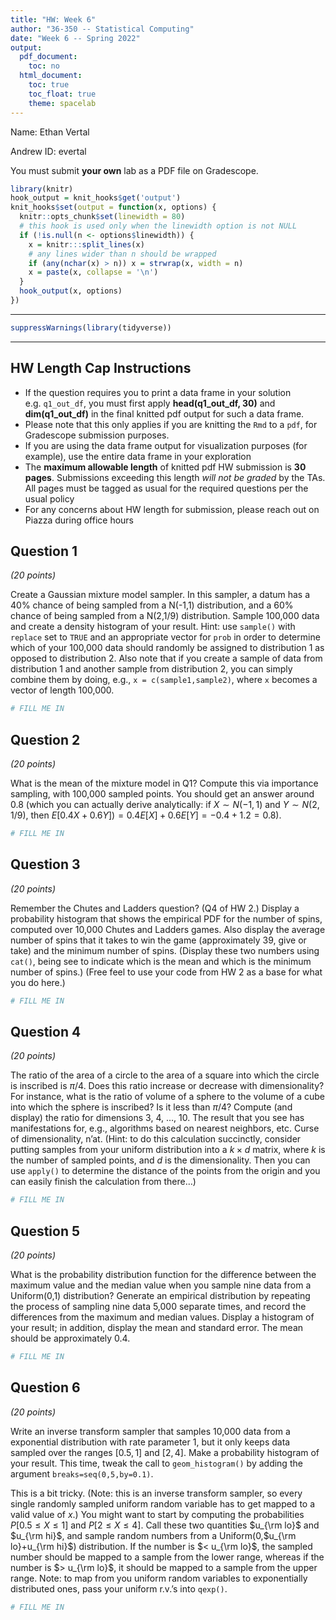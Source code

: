 ```yaml
---
title: "HW: Week 6"
author: "36-350 -- Statistical Computing"
date: "Week 6 -- Spring 2022"
output:
  pdf_document:
    toc: no
  html_document:
    toc: true
    toc_float: true
    theme: spacelab
---
```


Name: Ethan Vertal

Andrew ID: evertal

You must submit **your own** lab as a PDF file on Gradescope.

```r
library(knitr)
hook_output = knit_hooks$get('output')
knit_hooks$set(output = function(x, options) {
  knitr::opts_chunk$set(linewidth = 80)
  # this hook is used only when the linewidth option is not NULL
  if (!is.null(n <- options$linewidth)) {
    x = knitr:::split_lines(x)
    # any lines wider than n should be wrapped
    if (any(nchar(x) > n)) x = strwrap(x, width = n)
    x = paste(x, collapse = '\n')
  }
  hook_output(x, options)
})
```

---

```r
suppressWarnings(library(tidyverse))
```

---

## HW Length Cap Instructions
* If the question requires you to print a data frame in your solution e.g. `q1_out_df`, you must first apply **head(q1_out_df, 30)** and **dim(q1_out_df)** in the final knitted pdf output for such a data frame.
* Please note that this only applies if you are knitting the `Rmd` to a `pdf`, for Gradescope submission purposes.
* If you are using the data frame output for visualization purposes (for example), use the entire data frame in your exploration
* The **maximum allowable length** of knitted pdf HW submission is **30 pages**. Submissions exceeding this length *will not be graded* by the TAs. All pages must be tagged as usual for the required questions per the usual policy
* For any concerns about HW length for submission, please reach out on Piazza during office hours

## Question 1
*(20 points)*

Create a Gaussian mixture model sampler. In this sampler, a datum has a 40% chance of being sampled from a N(-1,1) distribution, and a 60% chance of being sampled from a N(2,1/9) distribution. Sample 100,000 data and create a density histogram of your result. Hint: use `sample()` with `replace` set to `TRUE` and an appropriate vector for `prob` in order to determine which of your 100,000 data should randomly be assigned to distribution 1 as opposed to distribution 2. Also note that if you create a sample of data from distribution 1 and another sample from distribution 2, you can simply combine them by doing, e.g., `x = c(sample1,sample2)`, where `x` becomes a vector of length 100,000.
```r
# FILL ME IN
```

## Question 2
*(20 points)*

What is the mean of the mixture model in Q1? Compute this via importance sampling, with 100,000 sampled points. You should get an answer around 0.8 (which you can actually derive analytically: if $X \sim N(-1,1)$ and $Y \sim N(2,1/9)$, then $E[0.4X+0.6Y]) = 0.4E[X] + 0.6E[Y] = -0.4 + 1.2 = 0.8$).
```r
# FILL ME IN
```

## Question 3
*(20 points)*

Remember the Chutes and Ladders question? (Q4 of HW 2.) Display a probability histogram that shows the empirical PDF for the number of spins, computed over 10,000 Chutes and Ladders games. Also display the average number of spins that it takes to win the game (approximately 39, give or take) and the minimum number of spins. (Display these two numbers using `cat()`, being see to indicate which is the mean and which is the minimum number of spins.) (Free feel to use your code from HW 2 as a base for what you do here.)
```r
# FILL ME IN
```

## Question 4
*(20 points)*

The ratio of the area of a circle to the area of a square into which the circle is inscribed is $\pi/4$. Does this ratio increase or decrease with dimensionality? For instance, what is the ratio of volume of a sphere to the volume of a cube into which the sphere is inscribed? Is it less than $\pi/4$? Compute (and display) the ratio for dimensions 3, 4, ..., 10. The result that you see has manifestations for, e.g., algorithms based on nearest neighbors, etc. Curse of dimensionality, n'at. (Hint: to do this calculation succinctly, consider putting samples from your uniform distribution into a $k \times d$ matrix, where $k$ is the number of sampled points, and $d$ is the dimensionality. Then you can use `apply()` to determine the distance of the points from the origin and you can easily finish the calculation from there...)
```r
# FILL ME IN
```

## Question 5
*(20 points)*

What is the probability distribution function for the difference between the maximum value and the median value when you sample nine data from a Uniform(0,1) distribution? Generate an empirical distribution by repeating the process of sampling nine data 5,000 separate times, and record the differences from the maximum and median values. Display a histogram of your result; in addition, display the mean and standard error. The mean should be approximately 0.4.
```r
# FILL ME IN
```

## Question 6
*(20 points)*

Write an inverse transform sampler that samples 10,000 data from a exponential distribution with rate parameter 1, but it only keeps data sampled over the ranges $[0.5,1]$ and $[2,4]$. Make a probability histogram of your result. This time, tweak the call to `geom_histogram()` by adding the argument `breaks=seq(0,5,by=0.1)`.

This is a bit tricky. (Note: this is an inverse transform sampler, so every single randomly sampled uniform random variable has to get mapped to a valid value of $x$.) You might want to start by computing the probabilities $P[0.5 \leq X \leq 1]$ and $P[2 \leq X \leq 4]$. Call these two quantities $u_{\rm lo}$ and $u_{\rm hi}$, and sample random numbers from a Uniform(0,$u_{\rm lo}+u_{\rm hi}$) distribution. If the number is $< u_{\rm lo}$, the sampled number should be mapped to a sample from the lower range, whereas if the number is $> u_{\rm lo}$, it should be mapped to a sample from the upper range. Note: to map from you uniform random variables to exponentially distributed ones, pass your uniform r.v.'s into `qexp()`.
```r
# FILL ME IN
```

